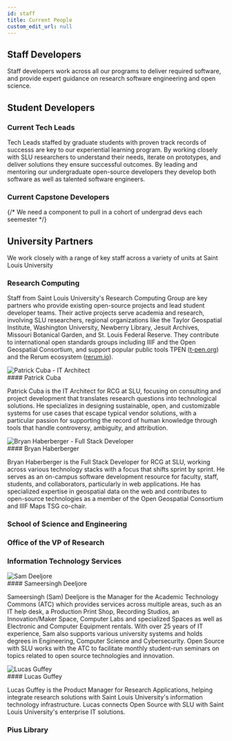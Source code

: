 ```yaml
---
id: staff
title: Current People
custom_edit_url: null
---
```



## Staff Developers

Staff developers work across all our programs to deliver required software, and provide expert guidance on research software engineering and open science.

<CurrentStaff/>

## Student Developers

### Current Tech Leads

Tech Leads staffed by graduate students with proven track records of successs are key to our experiential learning program. By working closely with SLU researchers to understand their needs, iterate on prototypes, and deliver solutions they ensure successful outcomes. By leading and mentoring our undergraduate open-source developers they develop both software as well as talented software engineers.

<CurrentGradTechLeads/>

### Current Capstone Developers

{/* We need a component to pull in a cohort of undergrad devs each seemester */}

## University Partners

We work closely with a range of key staff across a variety of units at Saint Louis University

### Research Computing

Staff from Saint Louis University's Research Computing Group are key partners who provide existing open-source projects and lead student developer teams. Their active projects serve academia and research, involving SLU researchers, regional organizations like the Taylor Geospatial Institute, Washington University, Newberry Library, Jesuit Archives, Missouri Botanical Garden, and St. Louis Federal Reserve. They contribute to international open standards groups including IIIF and the Open Geospatial Consortium, and support popular public tools TPEN ([t-pen.org](https://t-pen.org)) and the Rerum ecosystem ([rerum.io](https://rerum.io)).

<div className="Lead">
    <img src="/img/patrick_avatar1.jpg" alt="Patrick Cuba - IT Architect" className="LeadImage"/>
</div>
#### Patrick Cuba

Patrick Cuba is the IT Architect for RCG at SLU, focusing on consulting and project development that translates research questions into technological solutions. He specializes in designing sustainable, open, and customizable systems for use cases that escape typical vendor solutions, with a particular passion for supporting the record of human knowledge through tools that handle controversy, ambiguity, and attribution.


<div className="Lead">
    <img src="/img/bryan_avatar.jpeg" alt="Bryan Haberberger - Full Stack Developer" className="LeadImage"/>
</div>
#### Bryan Haberberger

Bryan Haberberger is the Full Stack Developer for RCG at SLU, working across various technology stacks with a focus that shifts sprint by sprint. He serves as an on-campus software development resource for faculty, staff, students, and collaborators, particularly in web applications. He has specialized expertise in geospatial data on the web and contributes to open-source technologies as a member of the Open Geospatial Consortium and IIIF Maps TSG co-chair.

### School of Science and Engineering

### Office of the VP of Research

### Information Technology Services


<div className="Lead">
    <img src="/img/sameersingh_deeljore.jpg" alt="Sam Deeljore" className="LeadImage"/>
</div>
#### Sameersingh Deeljore

Sameersingh (Sam) Deeljore is the Manager for the Academic Technology Commons (ATC) which provides services across multiple areas, such as an IT help desk, a Production Print Shop, Recording Studios, an Innovation/Maker Space, Computer Labs and specialized Spaces as well as Electronic and Computer Equipment rentals. With over 25 years of IT experience, Sam also supports various university systems and holds degrees in Engineering, Computer Science and Cybersecurity. Open Source with SLU works with the ATC to facilitate monthly student-run seminars on topics related to open source technologies and innovation.


<div className="Lead">
    <img src="/img/lucas_guffey.jpg" alt="Lucas Guffey" className="LeadImage"/>
</div>
#### Lucas Guffey

Lucas Guffey is the Product Manager for Research Applications, helping integrate research solutions with Saint Louis University's information technology infrastructure.  Lucas connects Open Source with SLU with Saint Louis University's enterprise IT solutions.

### Pius Library




